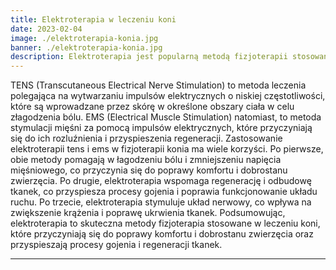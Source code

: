 ```yaml
---
title: Elektroterapia w leczeniu koni
date: 2023-02-04
image: ./elektroterapia-konia.jpg
banner: ./elektroterapia-konia.jpg
description: Elektroterapia jest popularną metodą fizjoterapii stosowaną w leczeniu koni.
---
```


TENS (Transcutaneous Electrical Nerve Stimulation) to metoda leczenia polegająca na wytwarzaniu impulsów elektrycznych o niskiej częstotliwości, które są wprowadzane przez skórę w określone obszary ciała w celu złagodzenia bólu.
EMS (Electrical Muscle Stimulation) natomiast, to metoda stymulacji mięśni za pomocą impulsów elektrycznych, które przyczyniają się do ich rozluźnienia i przyspieszenia regeneracji.
Zastosowanie elektroterapii tens i ems w fizjoterapii konia ma wiele korzyści. Po pierwsze, obie metody pomagają w łagodzeniu bólu i zmniejszeniu napięcia mięśniowego, co przyczynia się do poprawy komfortu i dobrostanu zwierzęcia. Po drugie, elektroterapia wspomaga regenerację i odbudowę tkanek, co przyspiesza procesy gojenia i poprawia funkcjonowanie układu ruchu. Po trzecie, elektroterapia stymuluje układ nerwowy, co wpływa na zwiększenie krążenia i poprawę ukrwienia tkanek.
Podsumowując, elektroterapia to skuteczna metody fizjoterapia stosowane w leczeniu koni, które przyczyniają się do poprawy komfortu i dobrostanu zwierzęcia oraz przyspieszają procesy gojenia i regeneracji tkanek.

---
